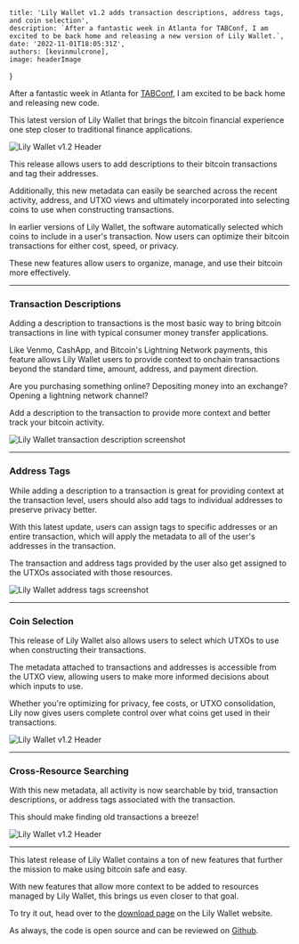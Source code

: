 

    title: 'Lily Wallet v1.2 adds transaction descriptions, address tags, and coin selection',
    description: `After a fantastic week in Atlanta for TABConf, I am excited to be back home and releasing a new version of Lily Wallet.`,
    date: '2022-11-01T18:05:31Z',
    authors: [kevinmulcrone],
    image: headerImage
}

After a fantastic week in Atlanta for [TABConf](https://tabconf.com/), I am excited to be back home and releasing new code.

This latest version of Lily Wallet that brings the bitcoin financial experience one step closer to traditional finance applications.

<div className="my-8">
    <img src={headerImage.src} alt="Lily Wallet v1.2 Header" className="rounded-2xl"/>
</div>

This release allows users to add descriptions to their bitcoin transactions and tag their addresses. 

Additionally, this new metadata can easily be searched across the recent activity, address, and UTXO views and ultimately incorporated into selecting coins to use when constructing transactions.

In earlier versions of Lily Wallet, the software automatically selected which coins to include in a user's transaction. Now users can optimize their bitcoin transactions for either cost, speed, or privacy.

These new features allow users to organize, manage, and use their bitcoin more effectively. 

<hr class="dark:!border-slate-200 dark:!border-opacity-5" />


### Transaction Descriptions
Adding a description to transactions is the most basic way to bring bitcoin transactions in line with typical consumer money transfer applications. 

Like Venmo, CashApp, and Bitcoin's Lightning Network payments, this feature allows Lily Wallet users to provide context to onchain transactions beyond the standard time, amount, address, and payment direction.

Are you purchasing something online? Depositing money into an exchange? Opening a lightning network channel? 

Add a description to the transaction to provide more context and better track your bitcoin activity.

<div className="my-8">
    <img src={transactionDescription.src} alt="Lily Wallet transaction description screenshot" className="rounded-md shadow dark:border dark:border-slate-900/40"/>
</div>

<hr class="dark:!border-slate-200 dark:!border-opacity-5" />


### Address Tags

While adding a description to a transaction is great for providing context at the transaction level, users should also add tags to individual addresses to preserve privacy better.

With this latest update, users can assign tags to specific addresses or an entire transaction, which will apply the metadata to all of the user's addresses in the transaction.

The transaction and address tags provided by the user also get assigned to the UTXOs associated with those resources.

<div className="my-8">
    <img src={addressTag.src} alt="Lily Wallet address tags screenshot" className="rounded-md shadow dark:border dark:border-slate-900/40"/>
</div>

<hr class="dark:!border-slate-200 dark:!border-opacity-5" />


### Coin Selection
This release of Lily Wallet also allows users to select which UTXOs to use when constructing their transactions.

The metadata attached to transactions and addresses is accessible from the UTXO view, allowing users to make more informed decisions about which inputs to use.

Whether you're optimizing for privacy, fee costs, or UTXO consolidation, Lily now gives users complete control over what coins get used in their transactions.

<div className="my-8">
    <img src={coinSelectionScreenshot.src} alt="Lily Wallet v1.2 Header" className="rounded-2xl"/>
</div>

<hr class="dark:!border-slate-200 dark:!border-opacity-5" />

### Cross-Resource Searching

With this new metadata, all activity is now searchable by txid, transaction descriptions, or address tags associated with the transaction.

This should make finding old transactions a breeze!

<div className="my-8">
    <img src={searchScreenshot.src} alt="Lily Wallet v1.2 Header" className="rounded-2xl"/>
</div>

<hr class="dark:!border-slate-200 dark:!border-opacity-5" />

This latest release of Lily Wallet contains a ton of new features that further the mission to make using bitcoin safe and easy.

With new features that allow more context to be added to resources managed by Lily Wallet, this brings us even closer to that goal.

To try it out, head over to the [download page](https://lily-wallet.com/download) on the Lily Wallet website.

As always, the code is open source and can be reviewed on [Github](https://github.com/Lily-Technologies/lily-wallet).